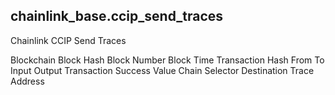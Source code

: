 ## chainlink_base.ccip_send_traces 
Chainlink CCIP Send Traces


<ParamField path="blockchain">
Blockchain
</ParamField>
<ParamField path="block_hash">
Block Hash
</ParamField>
<ParamField path="block_number">
Block Number
</ParamField>
<ParamField path="block_time">
Block Time
</ParamField>
<ParamField path="tx_hash">
Transaction Hash
</ParamField>
<ParamField path="from">
From
</ParamField>
<ParamField path="to">
To
</ParamField>
<ParamField path="input">
Input
</ParamField>
<ParamField path="output">
Output
</ParamField>
<ParamField path="tx_success">
Transaction Success
</ParamField>
<ParamField path="value">
Value
</ParamField>
<ParamField path="chain_selector">
Chain Selector
</ParamField>
<ParamField path="destination">
Destination
</ParamField>
<ParamField path="trace_address">
Trace Address
</ParamField>

